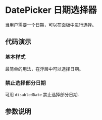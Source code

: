 
# DatePicker 日期选择器

<Subtitle>当用户需要一个日期，可以在面板中进行选择。</Subtitle>

## 代码演示

### 基本样式

最简单的用法，在浮层中可以选择日期。

<Canvas>
  <Story id="pickers-datepicker--basic" />
</Canvas>

### 禁止选择部分日期

可用 `disabledDate` 禁止选择部分日期.

<Canvas>
  <Story id="pickers-datepicker--disabled-date" />
</Canvas>

## 参数说明

<ArgsTable of={DateSelector} />
